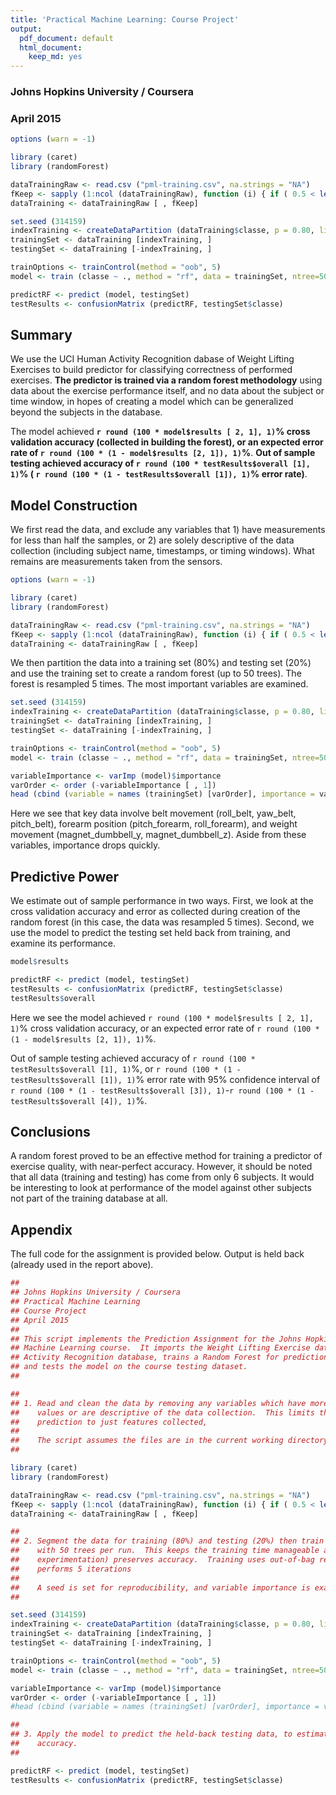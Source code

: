 ```yaml
---
title: 'Practical Machine Learning: Course Project'
output:
  pdf_document: default
  html_document:
    keep_md: yes
---
```

### Johns Hopkins University / Coursera
### April 2015

```r

options (warn = -1)

library (caret)
library (randomForest)

dataTrainingRaw <- read.csv ("pml-training.csv", na.strings = "NA")
fKeep <- sapply (1:ncol (dataTrainingRaw), function (i) { if ( 0.5 < length (which (is.na (dataTrainingRaw [ , i]))) / nrow (dataTrainingRaw)) { FALSE } else { (((7 < i) & !is.factor (dataTrainingRaw [ , i])) | (names (dataTrainingRaw) [i] == "classe")) } })
dataTraining <- dataTrainingRaw [ , fKeep]

set.seed (314159)
indexTraining <- createDataPartition (dataTraining$classe, p = 0.80, list = FALSE)
trainingSet <- dataTraining [indexTraining, ]
testingSet <- dataTraining [-indexTraining, ]

trainOptions <- trainControl(method = "oob", 5)
model <- train (classe ~ ., method = "rf", data = trainingSet, ntree=50, trControl = trainOptions)

predictRF <- predict (model, testingSet)
testResults <- confusionMatrix (predictRF, testingSet$classe)

```

## Summary
  
We use the UCI Human Activity Recognition dabase of Weight Lifting Exercises to build predictor for classifying correctness of performed exercises.  **The predictor is trained via a random forest methodology** using data about the exercise performance itself, and no data about the subject or time window, in hopes of creating a model which can be generalized beyond the subjects in the database.

The model achieved **`r round (100 * model$results [ 2, 1], 1)`% cross validation accuracy (collected in building the forest), or an expected error rate of `r round (100 * (1 - model$results [2, 1]), 1)`%**.  **Out of sample testing achieved accuracy of `r round (100 * testResults$overall [1], 1)`% ( `r round (100 * (1 - testResults$overall [1]), 1)`% error rate)**.

## Model Construction

We first read the data, and exclude any variables that 1) have measurements for less than half the samples, or 2) are solely descriptive of the data collection (including subject name, timestamps, or timing windows).  What remains are measurements taken from the sensors.
  
```r

options (warn = -1)

library (caret)
library (randomForest)

dataTrainingRaw <- read.csv ("pml-training.csv", na.strings = "NA")
fKeep <- sapply (1:ncol (dataTrainingRaw), function (i) { if ( 0.5 < length (which (is.na (dataTrainingRaw [ , i]))) / nrow (dataTrainingRaw)) { FALSE } else { (((7 < i) & !is.factor (dataTrainingRaw [ , i])) | (names (dataTrainingRaw) [i] == "classe")) } })
dataTraining <- dataTrainingRaw [ , fKeep]

```

We then partition the data into a training set (80%) and testing set (20%) and use the training set to create a random forest (up to 50 trees).  The forest is resampled 5 times.
The most important variables are examined.

```r

set.seed (314159)
indexTraining <- createDataPartition (dataTraining$classe, p = 0.80, list = FALSE)
trainingSet <- dataTraining [indexTraining, ]
testingSet <- dataTraining [-indexTraining, ]

trainOptions <- trainControl(method = "oob", 5)
model <- train (classe ~ ., method = "rf", data = trainingSet, ntree=50, trControl = trainOptions)

variableImportance <- varImp (model)$importance
varOrder <- order (-variableImportance [ , 1])
head (cbind (variable = names (trainingSet) [varOrder], importance = variableImportance [varOrder, 1]), 10)

```

Here we see that key data involve belt movement (roll_belt, yaw_belt, pitch_belt), forearm position (pitch_forearm, roll_forearm), and weight movement (magnet_dumbbell_y, magnet_dumbbell_z).  Aside from these variables, importance drops quickly.
  
## Predictive Power

We estimate out of sample performance in two ways.  First, we look at the cross validation accuracy and error as collected during creation of the random forest (in this case, the data was resampled 5 times).  Second, we use the model to predict the testing set held back from training, and examine its performance.  

```r

model$results

predictRF <- predict (model, testingSet)
testResults <- confusionMatrix (predictRF, testingSet$classe)
testResults$overall

```

Here we see the model achieved `r round (100 * model$results [ 2, 1], 1)`% cross validation accuracy, or an expected error rate of `r round (100 * (1 - model$results [2, 1]), 1)`%.

Out of sample testing achieved accuracy of `r round (100 * testResults$overall [1], 1)`%, or  `r round (100 * (1 - testResults$overall [1]), 1)`% error rate with 95% confidence interval of `r round (100 * (1 - testResults$overall [3]), 1)`-`r round (100 * (1 - testResults$overall [4]), 1)`%.
  
## Conclusions

A random forest proved to be an effective method for training a predictor of exercise quality, with near-perfect accuracy.  However, it should be noted that all data (training and testing) has come from only 6 subjects.  It would be interesting to look at performance of the model against other subjects not part of the training database at all.
  
## Appendix

The full code for the assignment is provided below.  Output is held back (already used in the report above).

```r

## 
## Johns Hopkins University / Coursera
## Practical Machine Learning
## Course Project
## April 2015
##
## This script implements the Prediction Assignment for the Johns Hopkins / Coursera Practical
## Machine Learning course.  It imports the Weight Lifting Exercise dataset from the UCI Human
## Activity Recognition database, trains a Random Forest for prediction of exercise correctness,
## and tests the model on the course testing dataset.
## 

## 
## 1. Read and clean the data by removing any variables which have more than half missing
##    values or are descriptive of the data collection.  This limits the data available
##    prediction to just features collected,
##
##    The script assumes the files are in the current working directory.
## 

library (caret)
library (randomForest)

dataTrainingRaw <- read.csv ("pml-training.csv", na.strings = "NA")
fKeep <- sapply (1:ncol (dataTrainingRaw), function (i) { if ( 0.5 < length (which (is.na (dataTrainingRaw [ , i]))) / nrow (dataTrainingRaw)) { FALSE } else { (((7 < i) & !is.factor (dataTrainingRaw [ , i])) | (names (dataTrainingRaw) [i] == "classe")) } })
dataTraining <- dataTrainingRaw [ , fKeep]

##
## 2. Segment the data for training (80%) and testing (20%) then train a random forest
##    with 50 trees per run.  This keeps the training time manageable and (after some
##    experimentation) preserves accuracy.  Training uses out-of-bag resampling and
##    performs 5 iterations
##
##    A seed is set for reproducibility, and variable importance is examined.
##

set.seed (314159)
indexTraining <- createDataPartition (dataTraining$classe, p = 0.80, list = FALSE)
trainingSet <- dataTraining [indexTraining, ]
testingSet <- dataTraining [-indexTraining, ]

trainOptions <- trainControl(method = "oob", 5)
model <- train (classe ~ ., method = "rf", data = trainingSet, ntree=50, trControl = trainOptions)

variableImportance <- varImp (model)$importance
varOrder <- order (-variableImportance [ , 1])
#head (cbind (variable = names (trainingSet) [varOrder], importance = variableImportance [varOrder, 1]), 10)

##
## 3. Apply the model to predict the held-back testing data, to estimate out-of-sample
##    accuracy.
##

predictRF <- predict (model, testingSet)
testResults <- confusionMatrix (predictRF, testingSet$classe)

```

